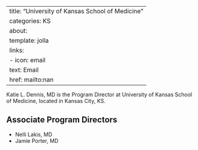 
---
title: "University of Kansas School of Medicine"
categories: KS
about:
  template: jolla
  links:
    - icon: email
      text: Email
      href: mailto:nan
---

Katie L. Dennis, MD is the Program Director at University of Kansas School of Medicine, located in Kansas City, KS. 

## Associate Program Directors

- Nelli Lakis, MD
- Jamie Porter, MD

